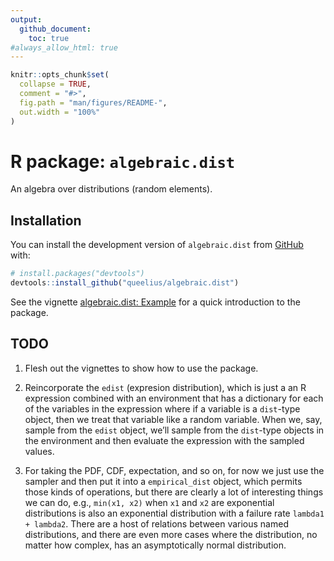 ```yaml
---
output:
  github_document:
    toc: true
#always_allow_html: true
---
```


<!-- README.md is generated from README.Rmd. Please edit that file -->

```r
knitr::opts_chunk$set(
  collapse = TRUE,
  comment = "#>",
  fig.path = "man/figures/README-",
  out.width = "100%"
)
```

# R package: `algebraic.dist`

<!-- badges: start -->
<!-- badges: end -->

An algebra over distributions (random elements).

## Installation

You can install the development version of `algebraic.dist` from [GitHub](https://github.com/) with:

```r
# install.packages("devtools")
devtools::install_github("queelius/algebraic.dist")
```


See the vignette [algebraic.dist: Example](http://queelius.github.io/algebraic.dist/docs/articles/example.html)
for a quick introduction to the package.
   
## TODO

1. Flesh out the vignettes to show how to use the package.

2. Reincorporate the `edist` (expresion distribution), which is just a
an R expression combined with an environment that has a dictionary for
each of the variables in the expression where if a variable is a `dist`-type
object, then we treat that variable like a random variable. When we, say,
sample from the `edist` object, we'll sample from the `dist`-type objects
in the environment and then evaluate the expression with the sampled values.

3. For taking the PDF, CDF, expectation, and so on, for now we just use the
sampler and then put it into a `empirical_dist` object, which permits those
kinds of operations, but there are clearly a lot of interesting things we can
do, e.g., `min(x1, x2)` when `x1` and `x2` are exponential distributions
is also an exponential distribution with a failure rate `lambda1 + lambda2`.
There are a host of relations between various named distributions, and there
are even more cases where the distribution, no matter how complex, has an
asymptotically normal distribution.